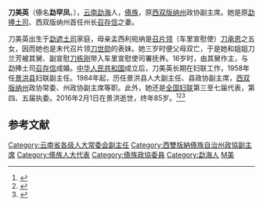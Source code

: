 '''刀美英'''（傣名'''勐罕凤'''，{{bd|1932年||2016年|2月1日}}），[[云南|云南]][[勐海|勐海]]人，[[傣族|傣族]]，原[[西双版纳州|西双版纳州]]政协副主席。她是原[[勐捧土司|勐捧土司]]、西双版纳州首任州长[[召存信|召存信]]之妻。

刀美英出生于[[勐遮土司|勐遮土司]]家庭，母亲孟西利宛纳是[[召片领|召片领]]（车里宣慰使）[[刀承恩|刀承恩]]之五女，因而她也是末代召片领[[刀世勋|刀世勋]]的表妹。她三岁时便父母双亡，于是她和姐姐刀兰芳被其舅、副宣慰[[刀栋刚|刀栋刚]]带入车里宣慰使司署抚养。16岁时，由其舅作主，与勐捧土司[[召存信|召存信]]成婚。[[中华人民共和国|中华人民共和国]]成立后，刀美英长期在妇联工作，1958年任[[景洪县|景洪县]]妇联副主任。1984年起，历任景洪县人大副主任、县政协副主席，[[西双版纳州|西双版纳州]]政协常委、州政协副主席等职。此外，她还是[[全国妇联|全国妇联]]第三至七届代表，第四、五届执委。2016年2月1日在景洪逝世，终年85岁。<ref>{{cite web|url=http://www.chinanews.com/sh/2016/02-01/7743172.shtml|title=西双版纳“最后的傣族公主”刀美英病逝|work=中新网|date=2016-02-01|accessdate=2016-10-24|archive-date=2016-03-22|archive-url=https://web.archive.org/web/20160322102439/http://www.chinanews.com/sh/2016/02-01/7743172.shtml|dead-url=no}}</ref><ref>{{cite book|title=《西双版纳文史资料 第十八辑 西双版纳侨胞情思》|chapter=西双版纳公主孟罕凤|editor=中国人民政治协商会议西双版纳傣族自治州委员会|publisher=云南民族出版社|year=2007}}</ref><ref>{{cite book|title=《中华创业功臣大辞典》|editor=《中华创业功臣大辞典》编委会|publisher=中国统计出版社|year=2000}}</ref>

== 参考文献 ==
{{reflist}}

{{DEFAULTSORT:Dao刀}}
[[Category:云南省各级人大常委会副主任|Category:云南省各级人大常委会副主任]]
[[Category:西雙版納傣族自治州政協副主席|Category:西雙版納傣族自治州政協副主席]]
[[Category:傣族人大代表|Category:傣族人大代表]]
[[Category:傣族政協委員|Category:傣族政協委員]]
[[Category:勐海人|Category:勐海人]]
[[Category:刀姓|M美]]
